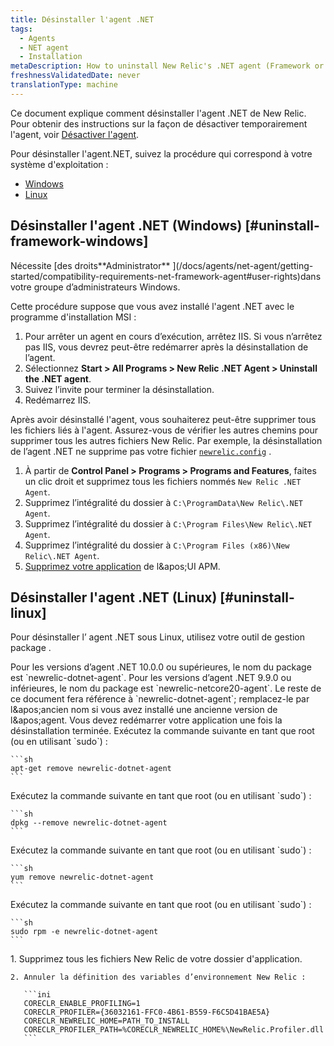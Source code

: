 ```yaml
---
title: Désinstaller l'agent .NET
tags:
  - Agents
  - NET agent
  - Installation
metaDescription: How to uninstall New Relic's .NET agent (Framework or Core).
freshnessValidatedDate: never
translationType: machine
---
```


Ce document explique comment désinstaller l'agent .NET de New Relic. Pour obtenir des instructions sur la façon de désactiver temporairement l'agent, voir [Désactiver l'agent](/docs/agents/manage-apm-agents/installation/disable-apm-agent#net).

Pour désinstaller l'agent.NET, suivez la procédure qui correspond à votre système d'exploitation :

* [Windows](#uninstall-framework-windows)
* [Linux](#uninstall-linux)

## Désinstaller l'agent .NET (Windows) [#uninstall-framework-windows]

<Callout variant="tip">
  Nécessite [des droits<DNT>**Administrator**</DNT> ](/docs/agents/net-agent/getting-started/compatibility-requirements-net-framework-agent#user-rights)dans votre groupe d’administrateurs Windows.
</Callout>

Cette procédure suppose que vous avez installé l'agent .NET avec le programme d'installation MSI :

1. Pour arrêter un agent en cours d’exécution, arrêtez IIS. Si vous n’arrêtez pas IIS, vous devrez peut-être redémarrer après la désinstallation de l’agent.
2. Sélectionnez <DNT>**Start &gt; All Programs &gt; New Relic .NET Agent &gt; Uninstall the .NET agent**</DNT>.
3. Suivez l’invite pour terminer la désinstallation.
4. Redémarrez IIS.

Après avoir désinstallé l'agent, vous souhaiterez peut-être supprimer tous les fichiers liés à l'agent. Assurez-vous de vérifier les autres chemins pour supprimer tous les autres fichiers New Relic. Par exemple, la désinstallation de l’agent .NET ne supprime pas votre fichier [`newrelic.config`](/docs/agents/net-agent/installation-configuration/net-agent-configuration#config-options-precedence) .

1. À partir de <DNT>**Control Panel &gt; Programs &gt; Programs and Features**</DNT>, faites un clic droit et supprimez tous les fichiers nommés `New Relic .NET Agent`.
2. Supprimez l’intégralité du dossier à `C:\ProgramData\New Relic\.NET Agent`.
3. Supprimez l’intégralité du dossier à `C:\Program Files\New Relic\.NET Agent`.
4. Supprimez l’intégralité du dossier à `C:\Program Files (x86)\New Relic\.NET Agent`.
5. [Supprimez votre application](/docs/apm/new-relic-apm/maintenance/remove-applications-from-new-relic-ui) de l&amp;apos;UI APM.

## Désinstaller l'agent .NET (Linux) [#uninstall-linux]

Pour désinstaller l’ agent .NET sous Linux, utilisez votre outil de gestion package .

<Callout variant="important">
  Pour les versions d’agent .NET 10.0.0 ou supérieures, le nom du package est `newrelic-dotnet-agent`. Pour les versions d’agent .NET 9.9.0 ou inférieures, le nom du package est `newrelic-netcore20-agent`. Le reste de ce document fera référence à `newrelic-dotnet-agent`; remplacez-le par l&amp;apos;ancien nom si vous avez installé une ancienne version de l&amp;apos;agent.
</Callout>

<Callout variant="important">
  Vous devez redémarrer votre application une fois la désinstallation terminée.
</Callout>

<CollapserGroup>
  <Collapser id="apt-uninstall" title="Désinstaller avec apt (Debian, Ubuntu et Linux Mint)">
    Exécutez la commande suivante en tant que root (ou en utilisant `sudo`) :

    ```sh
    apt-get remove newrelic-dotnet-agent
    ```
  </Collapser>

  <Collapser id="dpkg-uninstall" title="Désinstaller avec dpkg (Debian, Ubuntu et Linux Mint)">
    Exécutez la commande suivante en tant que root (ou en utilisant `sudo`) :

    ```sh
    dpkg --remove newrelic-dotnet-agent
    ```
  </Collapser>

  <Collapser id="yum-uninstall" title="Désinstaller avec yum (CentOS, Red Hat Enterprise Linux, Oracle Linux)">
    Exécutez la commande suivante en tant que root (ou en utilisant `sudo`) :

    ```sh
    yum remove newrelic-dotnet-agent
    ```
  </Collapser>

  <Collapser id="rpm-uninstall" title="Désinstaller avec rpm (CentOS, Red Hat Enterprise Linux, Oracle Linux)">
    Exécutez la commande suivante en tant que root (ou en utilisant `sudo`) :

    ```sh
    sudo rpm -e newrelic-dotnet-agent
    ```
  </Collapser>

  <Collapser id="tarball" title="Désinstaller tarball">
    1. Supprimez tous les fichiers New Relic de votre dossier d'application.

    2. Annuler la définition des variables d’environnement New Relic :

       ```ini
       CORECLR_ENABLE_PROFILING=1
       CORECLR_PROFILER={36032161-FFC0-4B61-B559-F6C5D41BAE5A}
       CORECLR_NEWRELIC_HOME=PATH_TO_INSTALL
       CORECLR_PROFILER_PATH=%CORECLR_NEWRELIC_HOME%\NewRelic.Profiler.dll
       ```
  </Collapser>
</CollapserGroup>